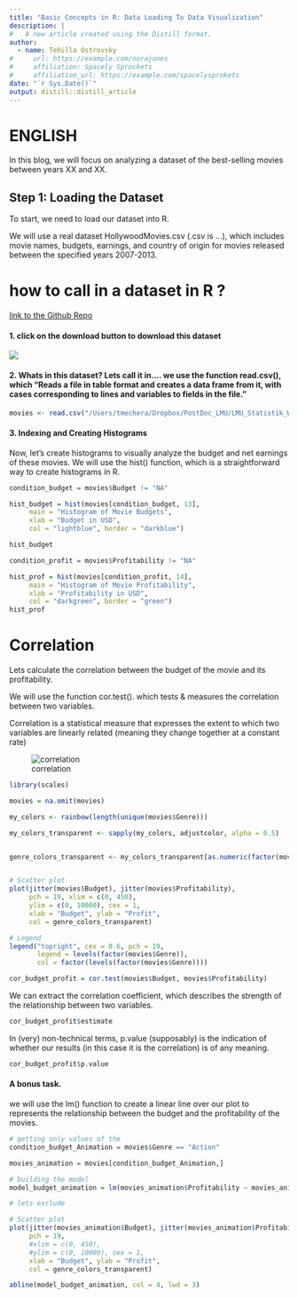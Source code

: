 ```yaml
---
title: "Basic Concepts in R: Data Loading To Data Visualization"
description: |
#   A new article created using the Distill format.
author:
  - name: Tehilla Ostrovsky 
#     url: https://example.com/norajones
#     affiliation: Spacely Sprockets
#     affiliation_url: https://example.com/spacelysprokets
date: "`r Sys.Date()`"
output: distill::distill_article
---
```


# ENGLISH 


In this blog, we will focus on analyzing a dataset of the best-selling movies between years XX and XX. 


## Step 1: Loading the Dataset

To start, we need to load our dataset into R. 


We will use a real dataset HollywoodMovies.csv (.csv is ...), which includes movie names, budgets, earnings, and country of origin for movies released between the specified years 2007-2013.

# how to call in a dataset in R ?

[link to the Github Repo](https://github.com/reisanar/datasets/blob/master/HollywoodMovies.csv)

#### 1. click on the download button to download this dataset 

<img src="img/Moview_dataSet.png"></img>


#### 2. Whats in this dataset? Lets call it in.... we use the function read.csv(), which "Reads a file in table format and creates a data frame from it, with cases corresponding to lines and variables to fields in the file."

```r
movies <- read.csv("/Users/tmechera/Dropbox/PostDoc_LMU/LMU_Statistik_Website/HollywoodMovies.csv")
```

#### 3. Indexing and Creating Histograms
Now, let's create histograms to visually analyze the budget and net earnings of these movies. We will use the hist() function, which is a straightforward way to create histograms in R.


```r
condition_budget = movies$Budget != "NA" 

hist_budget = hist(movies[condition_budget, 13], 
     main = "Histogram of Movie Budgets", 
     xlab = "Budget in USD", 
     col = "lightblue", border = "darkblue")

hist_budget
```


```r
condition_profit = movies$Profitability != "NA"

hist_prof = hist(movies[condition_profit, 14], 
     main = "Histogram of Movie Profitability", 
     xlab = "Profitability in USD", 
     col = "darkgreen", border = "green")
hist_prof
```

# Correlation  

Lets calculate the correlation between the budget of the movie and its profitability. 


We will use the function cor.test(). which tests & measures the correlation between two variables. 

Correlation is a statistical measure that expresses the extent to which two variables are linearly related (meaning they change together at a constant rate) 


![correlation](img/correlation.png)

```r
library(scales)

movies = na.omit(movies)

my_colors <- rainbow(length(unique(movies$Genre)))

my_colors_transparent <- sapply(my_colors, adjustcolor, alpha = 0.5)


genre_colors_transparent <- my_colors_transparent[as.numeric(factor(movies$Genre))]


# Scatter plot
plot(jitter(movies$Budget), jitter(movies$Profitability),
     pch = 19, xlim = c(0, 450), 
     ylim = c(0, 10000), cex = 1, 
     xlab = "Budget", ylab = "Profit",
     col = genre_colors_transparent)

# Legend
legend("topright", cex = 0.6, pch = 19,
       legend = levels(factor(movies$Genre)),
       col = factor(levels(factor(movies$Genre))))

```


```r
cor_budget_profit = cor.test(movies$Budget, movies$Profitability)
```


We can extract the correlation coefficient, which describes the strength of the relationship between two variables. 


```r
cor_budget_profit$estimate
```

In (very) non-technical terms, p.value (supposably) is the indication of whether our results (in this case it is the correlation) is of any meaning. 

```r
cor_budget_profit$p.value
```



#### A bonus task. 

we will use the lm() function to create a linear line over our plot to represents the relationship between the budget and the profitability of the movies. 

```r
# getting only values of the 
condition_budget_Animation = movies$Genre == "Action"

movies_animation = movies[condition_budget_Animation,]

# building the model
model_budget_animation = lm(movies_animation$Profitability ~ movies_animation$Budget)

# lets exclude 

# Scatter plot
plot(jitter(movies_animation$Budget), jitter(movies_animation$Profitability),
     pch = 19, 
     #xlim = c(0, 450), 
     #ylim = c(0, 10000), cex = 1, 
     xlab = "Budget", ylab = "Profit",
     col = genre_colors_transparent)

abline(model_budget_animation, col = 4, lwd = 3)
```




